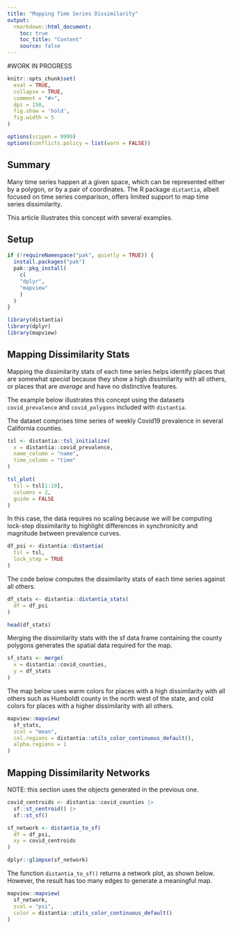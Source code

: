 ```yaml
---
title: "Mapping Time Series Dissimilarity"
output: 
  rmarkdown::html_document:
    toc: true
    toc_title: "Content"
    source: false
---
```


#WORK IN PROGRESS

```r
knitr::opts_chunk$set(
  eval = TRUE,
  collapse = TRUE,
  comment = "#>",
  dpi = 150,
  fig.show = 'hold',
  fig.width = 5
)

options(scipen = 9999)
options(conflicts.policy = list(warn = FALSE))
```

## Summary

Many time series happen at a given space, which can be represented either by a polygon, or by a pair of coordinates. The R package `distantia`, albeit focused on time series comparison, offers limited support to map time series dissimilarity.

This article illustrates this concept with several examples.

## Setup

```r
if (!requireNamespace("pak", quietly = TRUE)) {
  install.packages("pak")
  pak::pkg_install(
    c(
    "dplyr",
    "mapview"
    )
  )
}
```

```r
library(distantia)
library(dplyr)
library(mapview)
```

## Mapping Dissimilarity Stats

Mapping the dissimilarity stats of each time series  helps identify places that are somewhat *special* because they show a high dissimilarity with all others, or places that are *average* and have no distinctive features.

The example below illustrates this concept using the datasets `covid_prevalence` and `covid_polygons` included with `distantia`.

The dataset comprises time series of weekly Covid19 prevalence in several California counties.

```r
tsl <- distantia::tsl_initialize(
  x = distantia::covid_prevalence,
  name_column = "name",
  time_column = "time"
)

tsl_plot(
  tsl = tsl[1:10],
  columns = 2,
  guide = FALSE
)
```

In this case, the data requires no scaling because we will be computing lock-step dissimilarity to highlight differences in synchronicity and magnitude between prevalence curves.

```r
df_psi <- distantia::distantia(
  tsl = tsl,
  lock_step = TRUE
)
```

The code below computes the dissimilarity stats of each time series against all others.

```r
df_stats <- distantia::distantia_stats(
  df = df_psi
)

head(df_stats)
```

Merging the dissimilarity stats with the sf data frame containing the county polygons generates the spatial data required for the map.

```r
sf_stats <- merge(
  x = distantia::covid_counties,
  y = df_stats
)
```

The map below uses warm colors for places with a high dissimilarity with all others such as Humboldt county in the north west of the state, and cold colors for places with a higher dissimilarity with all others. 


```r
mapview::mapview(
  sf_stats,
  zcol = "mean",
  col.regions = distantia::utils_color_continuous_default(),
  alpha.regions = 1
)
```


## Mapping Dissimilarity Networks

NOTE: this section uses the objects generated in the previous one.



```r
covid_centroids <- distantia::covid_counties |> 
  sf::st_centroid() |> 
  sf::st_sf()

sf_network <- distantia_to_sf(
  df = df_psi,
  xy = covid_centroids
)

dplyr::glimpse(sf_network)
```
The function `distantia_to_sf()` returns a network plot, as shown below. However, the result has too many edges to generate a meaningful map.


```r
mapview::mapview(
  sf_network,
  zcol = "psi",
  color = distantia::utils_color_continuous_default()
)
```
